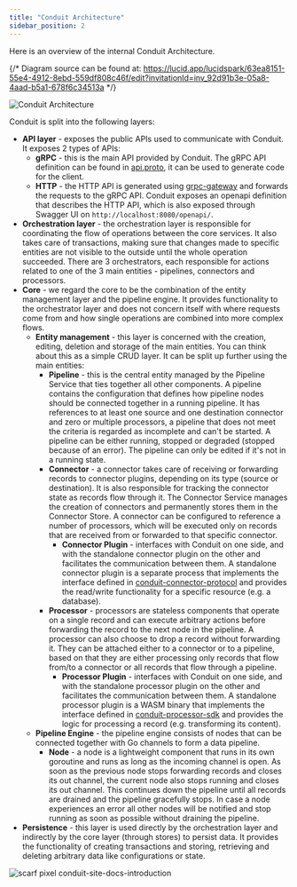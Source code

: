```yaml
---
title: "Conduit Architecture"
sidebar_position: 2
---
```


Here is an overview of the internal Conduit Architecture.


{/* Diagram source can be found at: https://lucid.app/lucidspark/63ea8151-55e4-4912-8ebd-559df808c46f/edit?invitationId=inv_92d91b3e-05a8-4aad-b5a1-678f6c34513a */}

![Conduit Architecture](/img/conduit/conduit-diagram.svg)

Conduit is split into the following layers:

* **API layer** - exposes the public APIs used to communicate with Conduit. It exposes 2 types of APIs:
  * **gRPC** - this is the main API provided by Conduit. The gRPC API definition can be found in
    [api.proto](https://github.com/ConduitIO/conduit/blob/main/proto/api/v1/api.proto), it can be used to generate code for the client.
  * **HTTP** - the HTTP API is generated using [grpc-gateway](https://github.com/grpc-ecosystem/grpc-gateway) and
    forwards the requests to the gRPC API. Conduit exposes an openapi definition that describes the HTTP API, which is
    also exposed through Swagger UI on `http://localhost:8080/openapi/`.
* **Orchestration layer** - the orchestration layer is responsible for coordinating the flow of operations between the
  core services. It also takes care of transactions, making sure that changes made to specific entities are not visible
  to the outside until the whole operation succeeded. There are 3 orchestrators, each responsible for actions related
  to one of the 3 main entities - pipelines, connectors and processors.
* **Core** - we regard the core to be the combination of the entity management layer and the pipeline engine. It
  provides functionality to the orchestrator layer and does not concern itself with where requests come from and how
  single operations are combined into more complex flows.
  * **Entity management** - this layer is concerned with the creation, editing, deletion and storage of the main
    entities. You can think about this as a simple CRUD layer. It can be split up further using the main entities:
    * **Pipeline** - this is the central entity managed by the Pipeline Service that ties together all other components.
      A pipeline contains the configuration that defines how pipeline nodes should be connected together in a running
      pipeline. It has references to at least one source and one destination connector and zero or multiple processors,
      a pipeline that does not meet the criteria is regarded as incomplete and can't be started. A pipeline can be
      either running, stopped or degraded (stopped because of an error). The pipeline can only be edited if it's not in
      a running state.
    * **Connector** - a connector takes care of receiving or forwarding records to connector plugins, depending on its
      type (source or destination). It is also responsible for tracking the connector state as records flow through it.
      The Connector Service manages the creation of connectors and permanently stores them in the Connector Store. A
      connector can be configured to reference a number of processors, which will be executed only on records that are
      received from or forwarded to that specific connector.
      * **Connector Plugin** - interfaces with Conduit on one side, and with the standalone connector plugin on the
      other and facilitates the communication between them. A standalone connector plugin is a separate process that
      implements the interface defined in
      [conduit-connector-protocol](https://github.com/ConduitIO/conduit-connector-protocol) and provides the read/write
      functionality for a specific resource (e.g. a database).
    * **Processor** - processors are stateless components that operate on a single record and can execute arbitrary
      actions before forwarding the record to the next node in the pipeline. A processor can also choose to drop a
      record without forwarding it. They can be attached either to a connector or to a pipeline, based on that they are
      either processing only records that flow from/to a connector or all records that flow through a pipeline.
      * **Processor Plugin** - interfaces with Conduit on one side, and with the standalone processor plugin on the
      other and facilitates the communication between them. A standalone processor plugin is a WASM binary that
      implements the interface defined in
      [conduit-processor-sdk](https://github.com/ConduitIO/conduit-processor-sdk) and provides the logic for processing
      a record (e.g. transforming its content).
  * **Pipeline Engine** - the pipeline engine consists of nodes that can be connected together with Go channels to form
    a data pipeline.
    * **Node** - a node is a lightweight component that runs in its own goroutine and runs as long as the incoming channel
      is open. As soon as the previous node stops forwarding records and closes its out channel, the current node also
      stops running and closes its out channel. This continues down the pipeline until all records are drained and the
      pipeline gracefully stops. In case a node experiences an error all other nodes will be notified and stop running
      as soon as possible without draining the pipeline.
* **Persistence** - this layer is used directly by the orchestration layer and indirectly by the core layer (through
  stores) to persist data. It provides the functionality of creating transactions and storing, retrieving and deleting
  arbitrary data like configurations or state.

![scarf pixel conduit-site-docs-introduction](https://static.scarf.sh/a.png?x-pxid=01346572-0d57-4df3-8399-1425db913a0a)